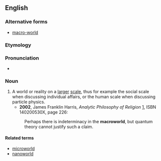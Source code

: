 ==English==
===Alternative forms===
*[[macro-world]]
===Etymology===

{{prefix|macro|world}}
===Pronunciation===
* {{a|US}} {{IPA|ˈmækɹoʊwɝld}}

===Noun===
{{en-noun}}

# A world or reality on a [[larger]] [[scale]], thus for example the social scale when discussing individual affairs, or the human scale when discussing particle physics.
#*'''2002''', James Franklin Harris, ''Analytic Philosophy of Religion'' [http://books.google.com/books?id=Rx2Qf9ieFKYC], ISBN 140200530X, page 226:
#:Perhaps there is indeterminacy in the '''macroworld''', but quantum theory cannot justify such a claim.


====Related terms====
*[[microworld]]
*[[nanoworld]]
